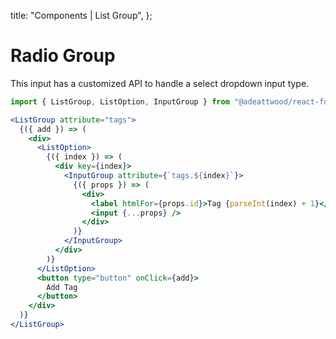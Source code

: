 
  title: "Components | List Group",
};

# Radio Group

This input has a customized API to handle a select dropdown input type.

```jsx
import { ListGroup, ListOption, InputGroup } from "@adeattwood/react-form";

<ListGroup attribute="tags">
  {({ add }) => (
    <div>
      <ListOption>
        {({ index }) => (
          <div key={index}>
            <InputGroup attribute={`tags.${index}`}>
              {({ props }) => (
                <div>
                  <label htmlFor={props.id}>Tag {parseInt(index) + 1}</label>
                  <input {...props} />
                </div>
              )}
            </InputGroup>
          </div>
        )}
      </ListOption>
      <button type="button" onClick={add}>
        Add Tag
      </button>
    </div>
  )}
</ListGroup>
```

